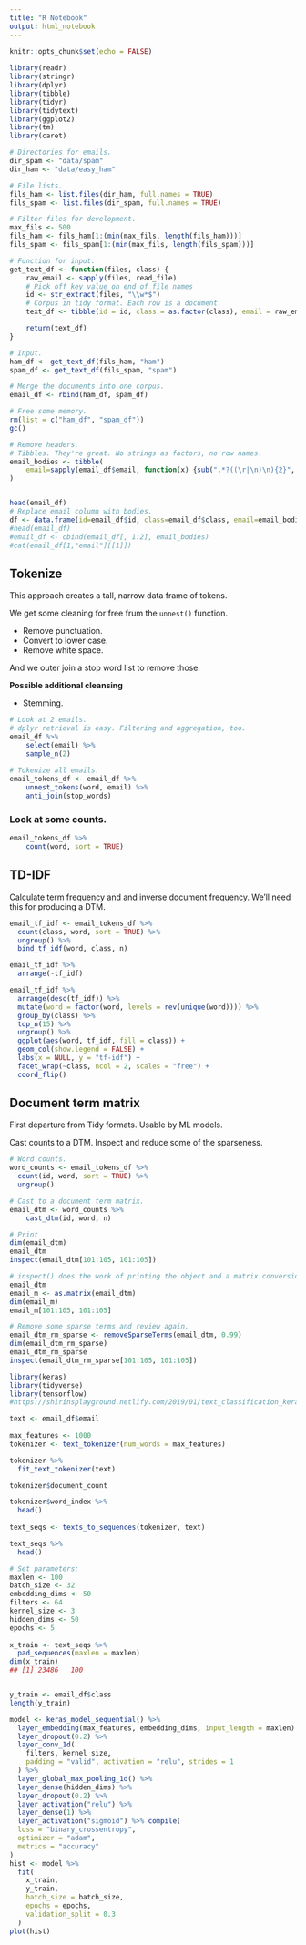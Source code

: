 ```yaml
---
title: "R Notebook"
output: html_notebook
---
```




```r
knitr::opts_chunk$set(echo = FALSE)
 
library(readr)
library(stringr)
library(dplyr)
library(tibble)
library(tidyr)
library(tidytext)
library(ggplot2)
library(tm)
library(caret)
```



```r
# Directories for emails.
dir_spam <- "data/spam"
dir_ham <- "data/easy_ham"

# File lists.
fils_ham <- list.files(dir_ham, full.names = TRUE)
fils_spam <- list.files(dir_spam, full.names = TRUE)

# Filter files for development.
max_fils <- 500
fils_ham <- fils_ham[1:(min(max_fils, length(fils_ham)))]
fils_spam <- fils_spam[1:(min(max_fils, length(fils_spam)))]

# Function for input.
get_text_df <- function(files, class) {
	raw_email <- sapply(files, read_file)
	# Pick off key value on end of file names
	id <- str_extract(files, "\\w*$")
	# Corpus in tidy format. Each row is a document.
	text_df <- tibble(id = id, class = as.factor(class), email = raw_email)

	return(text_df)
}

# Input.
ham_df <- get_text_df(fils_ham, "ham")
spam_df <- get_text_df(fils_spam, "spam")

# Merge the documents into one corpus.
email_df <- rbind(ham_df, spam_df)

# Free some memory.
rm(list = c("ham_df", "spam_df"))
gc()
```


```r
# Remove headers.
# Tibbles. They're great. No strings as factors, no row names.
email_bodies <- tibble(
    email=sapply(email_df$email, function(x) {sub(".*?((\r|\n)\n){2}", "", x)})
)


head(email_df)
# Replace email column with bodies.
df <- data.frame(id=email_df$id, class=email_df$class, email=email_bodies)#, raw_email=email_df$raw_email)
#head(email_df)
#email_df <- cbind(email_df[, 1:2], email_bodies)
#cat(email_df[1,"email"][[1]])
```
## Tokenize
This approach creates a tall, narrow data frame of tokens.

We get some cleaning for free frum the `unnest()` function.

- Remove punctuation.
- Convert to lower case.
- Remove white space.

And we outer join a stop word list to remove those.

**Possible additional cleansing**

- Stemming.

```r
# Look at 2 emails.
# dplyr retrieval is easy. Filtering and aggregation, too.
email_df %>% 
	select(email) %>% 
	sample_n(2)
 
# Tokenize all emails.
email_tokens_df <- email_df %>% 
	unnest_tokens(word, email) %>% 
	anti_join(stop_words)
```

### Look at some counts.
```r
email_tokens_df %>% 
	count(word, sort = TRUE)
```

## TD-IDF
Calculate term frequency and and inverse document frequency. We'll need this for producing a DTM.

```r
email_tf_idf <- email_tokens_df %>% 
  count(class, word, sort = TRUE) %>%
  ungroup() %>%
  bind_tf_idf(word, class, n)

email_tf_idf %>% 
  arrange(-tf_idf)

email_tf_idf %>%
  arrange(desc(tf_idf)) %>%
  mutate(word = factor(word, levels = rev(unique(word)))) %>% 
  group_by(class) %>% 
  top_n(15) %>% 
  ungroup() %>%
  ggplot(aes(word, tf_idf, fill = class)) +
  geom_col(show.legend = FALSE) +
  labs(x = NULL, y = "tf-idf") +
  facet_wrap(~class, ncol = 2, scales = "free") +
  coord_flip()
```

## Document term matrix
First departure from Tidy formats. Usable by ML models.

Cast counts to a DTM. Inspect and reduce some of the sparseness.

```r
# Word counts.
word_counts <- email_tokens_df %>%
  count(id, word, sort = TRUE) %>%
  ungroup()

# Cast to a document term matrix.
email_dtm <- word_counts %>% 
	cast_dtm(id, word, n)

# Print
dim(email_dtm)
email_dtm
inspect(email_dtm[101:105, 101:105])

# inspect() does the work of printing the object and a matrix conversion.
email_dtm
email_m <- as.matrix(email_dtm)
dim(email_m)
email_m[101:105, 101:105]

# Remove some sparse terms and review again.
email_dtm_rm_sparse <- removeSparseTerms(email_dtm, 0.99)
dim(email_dtm_rm_sparse)
email_dtm_rm_sparse
inspect(email_dtm_rm_sparse[101:105, 101:105])

```



```r

library(keras)
library(tidyverse)
library(tensorflow)
#https://shirinsplayground.netlify.com/2019/01/text_classification_keras_data_prep/

text <- email_df$email
 
max_features <- 1000
tokenizer <- text_tokenizer(num_words = max_features)

tokenizer %>% 
  fit_text_tokenizer(text)

tokenizer$document_count
```
```r
tokenizer$word_index %>%
  head()
 
text_seqs <- texts_to_sequences(tokenizer, text)

text_seqs %>%
  head()


```


```r
# Set parameters:
maxlen <- 100
batch_size <- 32
embedding_dims <- 50
filters <- 64
kernel_size <- 3
hidden_dims <- 50
epochs <- 5
 
x_train <- text_seqs %>%
  pad_sequences(maxlen = maxlen)
dim(x_train)
## [1] 23486   100


y_train <- email_df$class
length(y_train)
```

```r
model <- keras_model_sequential() %>% 
  layer_embedding(max_features, embedding_dims, input_length = maxlen) %>%
  layer_dropout(0.2) %>%
  layer_conv_1d(
    filters, kernel_size, 
    padding = "valid", activation = "relu", strides = 1
  ) %>%
  layer_global_max_pooling_1d() %>%
  layer_dense(hidden_dims) %>%
  layer_dropout(0.2) %>%
  layer_activation("relu") %>%
  layer_dense(1) %>%
  layer_activation("sigmoid") %>% compile(
  loss = "binary_crossentropy",
  optimizer = "adam",
  metrics = "accuracy"
)
hist <- model %>%
  fit(
    x_train,
    y_train,
    batch_size = batch_size,
    epochs = epochs,
    validation_split = 0.3
  )
plot(hist)
```
